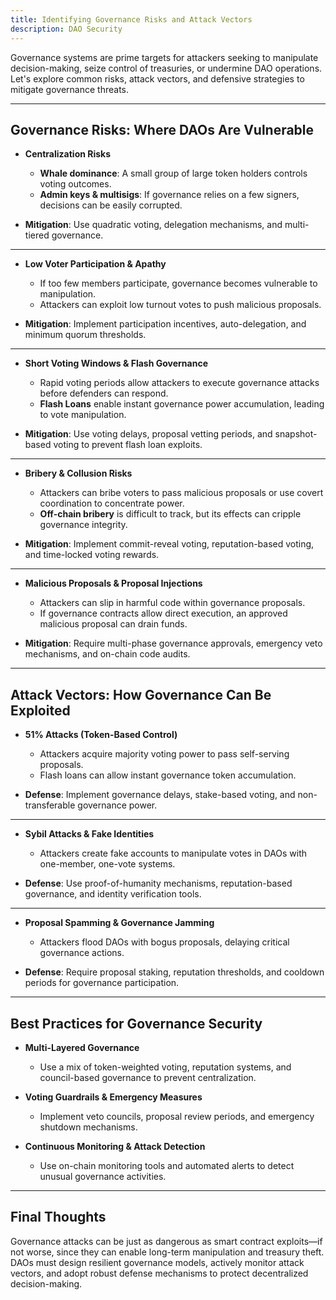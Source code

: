 ```yaml
---
title: Identifying Governance Risks and Attack Vectors
description: DAO Security
---
```


Governance systems are prime targets for attackers seeking to manipulate decision-making, seize control of treasuries, or undermine DAO operations. Let's explore common risks, attack vectors, and defensive strategies to mitigate governance threats.  

---

## **Governance Risks: Where DAOs Are Vulnerable**  

- **Centralization Risks**  
  - **Whale dominance**: A small group of large token holders controls voting outcomes.  
  - **Admin keys & multisigs**: If governance relies on a few signers, decisions can be easily corrupted.  

- **Mitigation**: Use quadratic voting, delegation mechanisms, and multi-tiered governance.  

---

- **Low Voter Participation & Apathy**  
  - If too few members participate, governance becomes vulnerable to manipulation.  
  - Attackers can exploit low turnout votes to push malicious proposals.  

- **Mitigation**: Implement participation incentives, auto-delegation, and minimum quorum thresholds.  

---

- **Short Voting Windows & Flash Governance**  
  - Rapid voting periods allow attackers to execute governance attacks before defenders can respond.  
  - **Flash Loans** enable instant governance power accumulation, leading to vote manipulation.  

- **Mitigation**: Use voting delays, proposal vetting periods, and snapshot-based voting to prevent flash loan exploits.  

---

- **Bribery & Collusion Risks**  
  - Attackers can bribe voters to pass malicious proposals or use covert coordination to concentrate power.  
  - **Off-chain bribery** is difficult to track, but its effects can cripple governance integrity.  

- **Mitigation**: Implement commit-reveal voting, reputation-based voting, and time-locked voting rewards.  

---

- **Malicious Proposals & Proposal Injections**  
  - Attackers can slip in harmful code within governance proposals.  
  - If governance contracts allow direct execution, an approved malicious proposal can drain funds.  

- **Mitigation**: Require multi-phase governance approvals, emergency veto mechanisms, and on-chain code audits.  

---

## **Attack Vectors: How Governance Can Be Exploited**  

- **51% Attacks (Token-Based Control)**  
  - Attackers acquire majority voting power to pass self-serving proposals.  
  - Flash loans can allow instant governance token accumulation.  

- **Defense**: Implement governance delays, stake-based voting, and non-transferable governance power.  

---

- **Sybil Attacks & Fake Identities**  
  - Attackers create fake accounts to manipulate votes in DAOs with one-member, one-vote systems.  

- **Defense**: Use proof-of-humanity mechanisms, reputation-based governance, and identity verification tools.  

---

- **Proposal Spamming & Governance Jamming**  
  - Attackers flood DAOs with bogus proposals, delaying critical governance actions.  

- **Defense**: Require proposal staking, reputation thresholds, and cooldown periods for governance participation.  

---

## **Best Practices for Governance Security**  

- **Multi-Layered Governance**  
  - Use a mix of token-weighted voting, reputation systems, and council-based governance to prevent centralization.  

- **Voting Guardrails & Emergency Measures**  
  - Implement veto councils, proposal review periods, and emergency shutdown mechanisms.  

- **Continuous Monitoring & Attack Detection**  
  - Use on-chain monitoring tools and automated alerts to detect unusual governance activities.  

---

## **Final Thoughts**  

Governance attacks can be just as dangerous as smart contract exploits—if not worse, since they can enable long-term manipulation and treasury theft. DAOs must design resilient governance models, actively monitor attack vectors, and adopt robust defense mechanisms to protect decentralized decision-making.  

